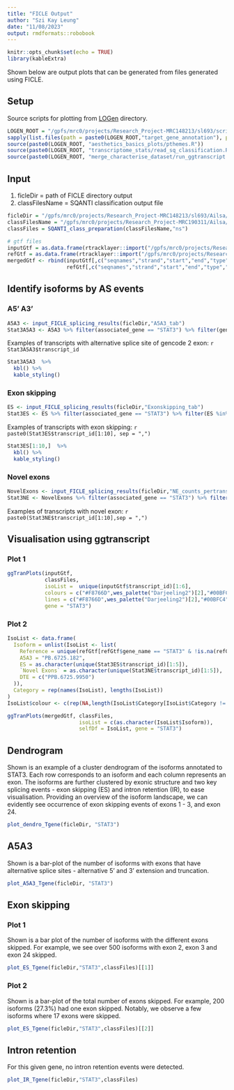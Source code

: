 ```yaml
---
title: "FICLE Output"
author: "Szi Kay Leung"
date: "11/08/2023"
output: rmdformats::robobook
---
```


```r
knitr::opts_chunk$set(echo = TRUE)
library(kableExtra)
```

Shown below are output plots that can be generated from files generated using FICLE. 

## Setup 

Source scripts for plotting from [LOGen](https://github.com/SziKayLeung/LOGen/tree/master) directory. 

```r
LOGEN_ROOT = "/gpfs/mrc0/projects/Research_Project-MRC148213/sl693/scripts/LOGen/"
sapply(list.files(path = paste0(LOGEN_ROOT,"target_gene_annotation"), pattern="*summarise*", full = T), source,.GlobalEnv)
source(paste0(LOGEN_ROOT, "aesthetics_basics_plots/pthemes.R"))
source(paste0(LOGEN_ROOT, "transcriptome_stats/read_sq_classification.R"))
source(paste0(LOGEN_ROOT, "merge_characterise_dataset/run_ggtranscript.R"))
```


## Input

1. ficleDir = path of FICLE directory output 
2. classFilesName = SQANTI classification output file 

```r

ficleDir = "/gpfs/mrc0/projects/Research_Project-MRC148213/sl693/Ailsa/FICLE/"
classFilesName = "/gpfs/mrc0/projects/Research_Project-MRC190311/Ailsa/Targeted/Ailsa/AM/20220623_1515_2E_PAI82330_18b0e941/Porechop/pc_test/combined/SQANTI3_whole_RulesFilter_result_classification.targetgenes_counts_filtered.txt"
classFiles = SQANTI_class_preparation(classFilesName,"ns")

# gtf files
inputGtf = as.data.frame(rtracklayer::import("/gpfs/mrc0/projects/Research_Project-MRC190311/Ailsa/Targeted/Ailsa/AM/20220623_1515_2E_PAI82330_18b0e941/Porechop/pc_test/combined/SQANTI3_whole.filtered_filtered2reads2samples.gtf"))
refGtf = as.data.frame(rtracklayer::import("/gpfs/mrc0/projects/Research_Project-MRC148213/sl693/references/annotation/STAT3_gencode.gtf"))
mergedGtf <- rbind(inputGtf[,c("seqnames","strand","start","end","type","transcript_id","gene_id")] ,
                   refGtf[,c("seqnames","strand","start","end","type","transcript_id","gene_id")])

```

## Identify isoforms by AS events {.tabset .tabset-fade}

### A5' A3' 

```r
A5A3 <- input_FICLE_splicing_results(ficleDir,"A5A3_tab")
Stat3A5A3 <- A5A3 %>% filter(associated_gene == "STAT3") %>% filter(gencode_exon %in% c("Gencode_2")) 
```

Examples of transcripts with alternative splice site of gencode 2 exon: `r Stat3A5A3$transcript_id`

```r
Stat3A5A3  %>%
  kbl() %>%
  kable_styling()

```

### Exon skipping 

```r
ES <- input_FICLE_splicing_results(ficleDir,"Exonskipping_tab")
Stat3ES <- ES %>% filter(associated_gene == "STAT3") %>% filter(ES %in% c("Gencode_2")) 
```
Examples of transcripts with exon skipping: `r paste0(Stat3ES$transcript_id[1:10], sep = ",")`

```r
Stat3ES[1:10,]  %>%
  kbl() %>%
  kable_styling()
```

### Novel exons

```r
NovelExons <- input_FICLE_splicing_results(ficleDir,"NE_counts_pertrans")
Stat3NE <- NovelExons %>% filter(associated_gene == "STAT3") %>% filter(novelexons %in% c("Beyond_First","Internal_NovelExon"))
```
Examples of transcripts with novel exon: `r paste0(Stat3NE$transcript_id[1:10],sep = ",")`

## Visualisation using ggtranscript {.tabset .tabset-fade}

### Plot 1

```r
ggTranPlots(inputGtf, 
            classFiles,
            isoList =  unique(inputGtf$transcript_id)[1:6],
            colours = c("#F8766D",wes_palette("Darjeeling2")[2],"#00BFC4","#7CAE00",wes_palette("GrandBudapest2")[2],wes_palette("Zissou1")[4]),
            lines = c("#F8766D",wes_palette("Darjeeling2")[2],"#00BFC4","gray",wes_palette("GrandBudapest2")[2],wes_palette("Zissou1")[4]),
            gene = "STAT3")
```

### Plot 2

```r
IsoList <- data.frame(
  Isoform = unlist(IsoList <- list(
    Reference = unique(refGtf[refGtf$gene_name == "STAT3" & !is.na(refGtf$transcript_id), "transcript_id"]),
    A5A3 = "PB.6725.182",
    ES = as.character(unique(Stat3ES$transcript_id)[1:5]),
    `Novel Exons` = as.character(unique(Stat3NE$transcript_id)[1:5]),
    DTE = c("PPB.6725.9950")
  )),
  Category = rep(names(IsoList), lengths(IsoList))
)
IsoList$colour <- c(rep(NA,length(IsoList$Category[IsoList$Category != "DTE"])),wes_palette("Darjeeling1")[3])

ggTranPlots(mergedGtf, classFiles,
                       isoList = c(as.character(IsoList$Isoform)),
                       selfDf = IsoList, gene = "STAT3")
```


## Dendrogram

Shown is an example of a cluster dendrogram of the isoforms annotated to STAT3. Each row corresponds to an isoform and each column represents an exon. The isoforms are further clustered by exonic structure and two key splicing events - exon skipping (ES) and intron retention (IR), to ease visualisation. Providing an overview of the isoform landscape, we can evidently see occurrence of exon skipping events of exons 1 - 3, and exon 24.

```r
plot_dendro_Tgene(ficleDir, "STAT3")
```

## A5A3 

Shown is a bar-plot of the number of isoforms with exons that have alternative splice sites - alternative 5' and 3' extension and truncation. 

```r
plot_A5A3_Tgene(ficleDir, "STAT3")
```

## Exon skipping  {.tabset .tabset-fade}

### Plot 1

Shown is a bar plot of the number of isoforms with the different exons skipped. For example, we see over 500 isoforms with exon 2, exon 3 and exon 24 skipped. 

```r
plot_ES_Tgene(ficleDir,"STAT3",classFiles)[[1]]
```

### Plot 2

Shown is a bar-plot of the total number of exons skipped. For example, 200 isoforms (27.3%) had one exon skipped. Notably, we observe a few isoforms where 17 exons were skipped.

```r
plot_ES_Tgene(ficleDir,"STAT3",classFiles)[[2]]
```

## Intron retention

For this given gene, no intron retention events were detected.

```r

plot_IR_Tgene(ficleDir,"STAT3",classFiles)
```

